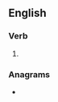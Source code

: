 ==English==

===Verb===
{{head|en|verb form}}

# {{en-third-person singular of|tune in}}

===Anagrams===
* {{anagrams|en|Sunnite|intunes|tunnies}}